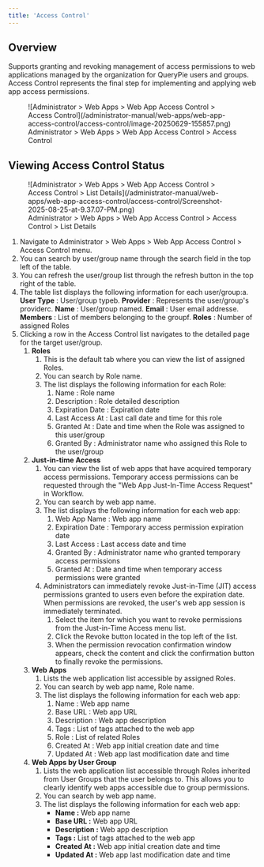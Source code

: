 ```yaml
---
title: 'Access Control'
---
```


## Overview

Supports granting and revoking management of access permissions to web applications managed by the organization for QueryPie users and groups. Access Control represents the final step for implementing and applying web app access permissions.

<figure data-layout="center" data-align="center">
![Administrator &gt; Web Apps &gt; Web App Access Control &gt; Access Control](/administrator-manual/web-apps/web-app-access-control/access-control/image-20250629-155857.png)
<figcaption>
Administrator &gt; Web Apps &gt; Web App Access Control &gt; Access Control
</figcaption>
</figure>


## Viewing Access Control Status

<figure data-layout="center" data-align="center">
![Administrator &gt; Web Apps &gt; Web App Access Control &gt; Access Control &gt; List Details](/administrator-manual/web-apps/web-app-access-control/access-control/Screenshot-2025-08-25-at-9.37.07-PM.png)
<figcaption>
Administrator &gt; Web Apps &gt; Web App Access Control &gt; Access Control &gt; List Details
</figcaption>
</figure>

1. Navigate to Administrator &gt; Web Apps &gt; Web App Access Control &gt; Access Control menu.
2. You can search by user/group name through the search field in the top left of the table.
3. You can refresh the user/group list through the refresh button in the top right of the table.
4. The table list displays the following information for each user/group:a.  **User Type** : User/group typeb.  **Provider**  : Represents the user/group's providerc.  **Name**  : User/group named.  **Email**  : User email addresse.  **Members**  : List of members belonging to the groupf.  **Roles**  : Number of assigned Roles
5. Clicking a row in the Access Control list navigates to the detailed page for the target user/group.
    1.  **Roles** 
        1. This is the default tab where you can view the list of assigned Roles.
        2. You can search by Role name.
        3. The list displays the following information for each Role:
            1. Name : Role name
            2. Description : Role detailed description
            3. Expiration Date : Expiration date
            4. Last Access At : Last call date and time for this role
            5. Granted At : Date and time when the Role was assigned to this user/group
            6. Granted By : Administrator name who assigned this Role to the user/group 
    2.  **Just-in-time Access** 
        1. You can view the list of web apps that have acquired temporary access permissions. Temporary access permissions can be requested through the "Web App Just-In-Time Access Request" in Workflow. 
        2. You can search by web app name.
        3. The list displays the following information for each web app:
            1. Web App Name : Web app name
            2. Expiration Date : Temporary access permission expiration date
            3. Last Access : Last access date and time
            4. Granted By : Administrator name who granted temporary access permissions
            5. Granted At : Date and time when temporary access permissions were granted
        4. Administrators can immediately revoke Just-in-Time (JIT) access permissions granted to users even before the expiration date. When permissions are revoked, the user's web app session is immediately terminated.
            1. Select the item for which you want to revoke permissions from the Just-in-Time Access menu list.
            2. Click the Revoke button located in the top left of the list.
            3. When the permission revocation confirmation window appears, check the content and click the confirmation button to finally revoke the permissions.
    3.  **Web Apps** 
        1. Lists the web application list accessible by assigned Roles.
        2. You can search by web app name, Role name.
        3. The list displays the following information for each web app:
            1. Name : Web app name
            2. Base URL : Web app URL
            3. Description : Web app description
            4. Tags : List of tags attached to the web app
            5. Role : List of related Roles
            6. Created At : Web app initial creation date and time
            7. Updated At : Web app last modification date and time
    4.  **Web Apps by User Group**  
        1. Lists the web application list accessible through Roles inherited from User Groups that the user belongs to. This allows you to clearly identify web apps accessible due to group permissions.
        2. You can search by web app name.
        3. The list displays the following information for each web app:
            *  **Name :** Web app name
            *  **Base URL :** Web app URL
            *  **Description :** Web app description
            *  **Tags :** List of tags attached to the web app
            *  **Created At :** Web app initial creation date and time
            *  **Updated At :** Web app last modification date and time


